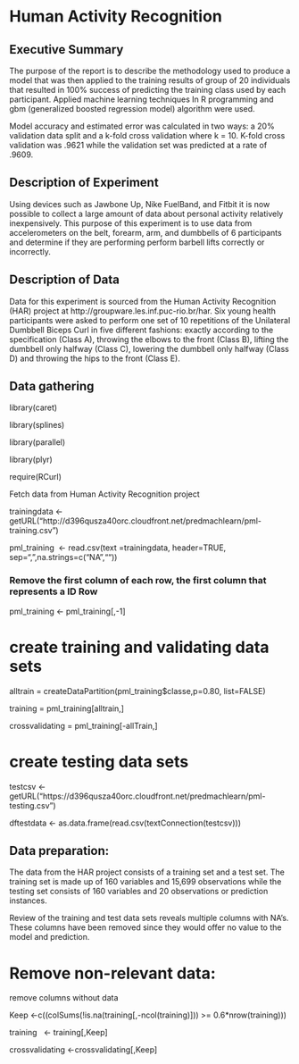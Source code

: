 

# Human Activity Recognition

## Executive Summary

The purpose of the report is to describe the methodology used to produce a model that was
then applied to the training results of group of 20 individuals that resulted
in 100% success of predicting the training class used by each participant.
Applied machine learning techniques In R programming and gbm (generalized
boosted regression model) algorithm were used.

Model accuracy and estimated error was calculated in two ways: a 20% validation data 
split and a k-fold cross validation where k = 10. K-fold cross validation was
.9621 while the validation set was predicted at a rate of .9609.

## Description of Experiment

Using devices
such as Jawbone Up, Nike FuelBand, and Fitbit it is now possible to collect a
large amount of data about personal activity relatively inexpensively. This
purpose of this experiment is to use data from accelerometers on the belt,
forearm, arm, and dumbbells of 6 participants and determine if they are performing
perform barbell lifts correctly or incorrectly.



## Description of Data

Data for this experiment is sourced from the Human Activity Recognition (HAR) project
at http://groupware.les.inf.puc-rio.br/har. Six young health participants were asked to perform one set of 10 repetitions of
the Unilateral Dumbbell Biceps Curl in five different fashions: exactly according to the specification (Class A), throwing the elbows to the front
(Class B), lifting the dumbbell only halfway (Class C), lowering the dumbbell only halfway (Class D) and throwing the hips to the front (Class E).



## Data gathering

library(caret)

library(splines)

library(parallel)

library(plyr)

require(RCurl)

Fetch data from Human Activity Recognition project

trainingdata <- getURL("http://d396qusza40orc.cloudfront.net/predmachlearn/pml-training.csv")

pml_training  <- read.csv(text =trainingdata, header=TRUE, sep=",",na.strings=c("NA",""))

### Remove the first column of each row,  the first column that represents a ID Row

pml_training <- pml_training[,-1] 



# create training and validating data sets
alltrain = createDataPartition(pml_training$classe,p=0.80, list=FALSE)

training = pml_training[alltrain,]

crossvalidating = pml_training[-allTrain,]

# create testing data sets
testcsv <- getURL("https://d396qusza40orc.cloudfront.net/predmachlearn/pml-testing.csv")

dftestdata <- as.data.frame(read.csv(textConnection(testcsv)))



## Data preparation:

The data from the HAR project consists of a training set and a test set. The training set is made up of 160 variables and 15,699 observations while the testing set consists of 160 variables and 20 observations or
prediction instances. 

Review of the training and test data sets reveals multiple columns with NA’s. These columns have been removed since they would offer no
value to the model and prediction.  

# Remove non-relevant data: 
remove columns without data

Keep <-c((colSums(!is.na(training[,-ncol(training)])) >= 0.6*nrow(training)))

training   <- training[,Keep]

crossvalidating <-crossvalidating[,Keep]


